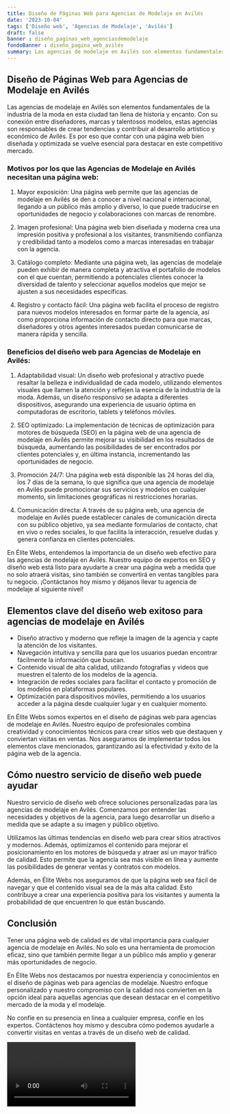 ```yaml
---
title: Diseño de Páginas Web para Agencias de Modelaje en Avilés
date: '2023-10-04'
tags: ['Diseño web', 'Agencias de Modelaje', 'Avilés']
draft: false
banner : diseño_paginas_web_agenciasdemodelaje
fondoBanner : diseño_pagina_web_avilés
summary: Las agencias de modelaje en Avilés son elementos fundamentales de la industria de la moda en esta ciudad tan llena de historia y encanto. Con su conexión entre diseñadores, marcas y talentosos modelos, estas agencias son responsables de crear tendencias y contribuir al desarrollo artístico y económico de Avilés. Es por eso que contar con una página web bien diseñada y optimizada se vuelve esencial para destacar en este competitivo mercado.
---
```


## Diseño de Páginas Web para Agencias de Modelaje en Avilés

Las agencias de modelaje en Avilés son elementos fundamentales de la industria de la moda en esta ciudad tan llena de historia y encanto. Con su conexión entre diseñadores, marcas y talentosos modelos, estas agencias son responsables de crear tendencias y contribuir al desarrollo artístico y económico de Avilés. Es por eso que contar con una página web bien diseñada y optimizada se vuelve esencial para destacar en este competitivo mercado.

### Motivos por los que las Agencias de Modelaje en Avilés necesitan una página web:

1. Mayor exposición: Una página web permite que las agencias de modelaje en Avilés se den a conocer a nivel nacional e internacional, llegando a un público más amplio y diverso, lo que puede traducirse en oportunidades de negocio y colaboraciones con marcas de renombre.

2. Imagen profesional: Una página web bien diseñada y moderna crea una impresión positiva y profesional a los visitantes, transmitiendo confianza y credibilidad tanto a modelos como a marcas interesadas en trabajar con la agencia.

3. Catálogo completo: Mediante una página web, las agencias de modelaje pueden exhibir de manera completa y atractiva el portafolio de modelos con el que cuentan, permitiendo a potenciales clientes conocer la diversidad de talento y seleccionar aquellos modelos que mejor se ajusten a sus necesidades específicas.

4. Registro y contacto fácil: Una página web facilita el proceso de registro para nuevos modelos interesados en formar parte de la agencia, así como proporciona información de contacto directo para que marcas, diseñadores y otros agentes interesados puedan comunicarse de manera rápida y sencilla.

### Beneficios del diseño web para Agencias de Modelaje en Avilés:

1. Adaptabilidad visual: Un diseño web profesional y atractivo puede resaltar la belleza e individualidad de cada modelo, utilizando elementos visuales que llamen la atención y reflejen la esencia de la industria de la moda. Además, un diseño responsivo se adapta a diferentes dispositivos, asegurando una experiencia de usuario óptima en computadoras de escritorio, tablets y teléfonos móviles.

2. SEO optimizado: La implementación de técnicas de optimización para motores de búsqueda (SEO) en la página web de una agencia de modelaje en Avilés permite mejorar su visibilidad en los resultados de búsqueda, aumentando las posibilidades de ser encontrados por clientes potenciales y, en última instancia, incrementando las oportunidades de negocio.

3. Promoción 24/7: Una página web está disponible las 24 horas del día, los 7 días de la semana, lo que significa que una agencia de modelaje en Avilés puede promocionar sus servicios y modelos en cualquier momento, sin limitaciones geográficas ni restricciones horarias.

4. Comunicación directa: A través de su página web, una agencia de modelaje en Avilés puede establecer canales de comunicación directa con su público objetivo, ya sea mediante formularios de contacto, chat en vivo o redes sociales, lo que facilita la interacción, resuelve dudas y genera confianza en clientes potenciales.

En Élite Webs, entendemos la importancia de un diseño web efectivo para las agencias de modelaje en Avilés. Nuestro equipo de expertos en SEO y diseño web está listo para ayudarte a crear una página web a medida que no solo atraerá visitas, sino también se convertirá en ventas tangibles para tu negocio. ¡Contáctanos hoy mismo y déjanos llevar tu agencia de modelaje al siguiente nivel!

<GifSeo />

<Cta />

## Elementos clave del diseño web exitoso para agencias de modelaje en Avilés

- Diseño atractivo y moderno que refleje la imagen de la agencia y capte la atención de los visitantes.
- Navegación intuitiva y sencilla para que los usuarios puedan encontrar fácilmente la información que buscan.
- Contenido visual de alta calidad, utilizando fotografías y videos que muestren el talento de los modelos de la agencia.
- Integración de redes sociales para facilitar el contacto y promoción de los modelos en plataformas populares.
- Optimización para dispositivos móviles, permitiendo a los usuarios acceder a la página desde cualquier lugar y en cualquier momento.

En Élite Webs somos expertos en el diseño de páginas web para agencias de modelaje en Avilés. Nuestro equipo de profesionales combina creatividad y conocimientos técnicos para crear sitios web que destaquen y conviertan visitas en ventas. Nos aseguramos de implementar todos los elementos clave mencionados, garantizando así la efectividad y éxito de la página web de la agencia.

## Cómo nuestro servicio de diseño web puede ayudar

Nuestro servicio de diseño web ofrece soluciones personalizadas para las agencias de modelaje en Avilés. Comenzamos por entender las necesidades y objetivos de la agencia, para luego desarrollar un diseño a medida que se adapte a su imagen y público objetivo.

Utilizamos las últimas tendencias en diseño web para crear sitios atractivos y modernos. Además, optimizamos el contenido para mejorar el posicionamiento en los motores de búsqueda y atraer así un mayor tráfico de calidad. Esto permite que la agencia sea más visible en línea y aumente las posibilidades de generar ventas y contratos con modelos.

Además, en Élite Webs nos aseguramos de que la página web sea fácil de navegar y que el contenido visual sea de la más alta calidad. Esto contribuye a crear una experiencia positiva para los visitantes y aumenta la probabilidad de que encuentren lo que están buscando.

## Conclusión

Tener una página web de calidad es de vital importancia para cualquier agencia de modelaje en Avilés. No solo es una herramienta de promoción eficaz, sino que también permite llegar a un público más amplio y generar más oportunidades de negocio.

En Élite Webs nos destacamos por nuestra experiencia y conocimientos en el diseño de páginas web para agencias de modelaje. Nuestro enfoque personalizado y nuestro compromiso con la calidad nos convierten en la opción ideal para aquellas agencias que desean destacar en el competitivo mercado de la moda y el modelaje.

No confíe en su presencia en línea a cualquier empresa, confíe en los expertos. Contáctenos hoy mismo y descubra cómo podemos ayudarle a convertir visitas en ventas a través de un diseño web de calidad.

<Video />

<CtaBot job='Agencias de Modelaje' city='Avilés'/>

<Gmaps query='Avilés+españa+maps' />
